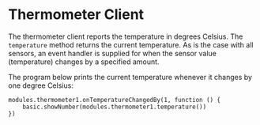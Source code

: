 # Thermometer Client

The thermometer client reports the temperature in degrees Celsius. 
The `temperature` method returns the current temperature. As is
the case with all sensors, an event handler is supplied for when
the sensor value (temperature) changes by a specified amount.

The program below prints the current temperature whenever it changes
by one degree Celsius:

```blocks
modules.thermometer1.onTemperatureChangedBy(1, function () {
    basic.showNumber(modules.thermometer1.temperature())
})

```
